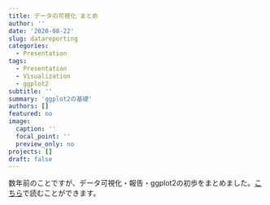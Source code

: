 ```yaml
---
title: データの可視化 まとめ
author: ''
date: '2020-08-22'
slug: datareporting
categories:
  - Presentation
tags:
  - Presentation
  - Visualization
  - ggplot2
subtitle: ''
summary: 'ggplot2の基礎'
authors: []
featured: no
image:
  caption: ''
  focal_point: ''
  preview_only: no
projects: []
draft: false
---
```


数年前のことですが、データ可視化・報告・ggplot2の初歩をまとめました。[こちら](https://kirikuroda.github.io/datareporting/ "「いつか役に立つかもしれない資料」")で読むことができます。